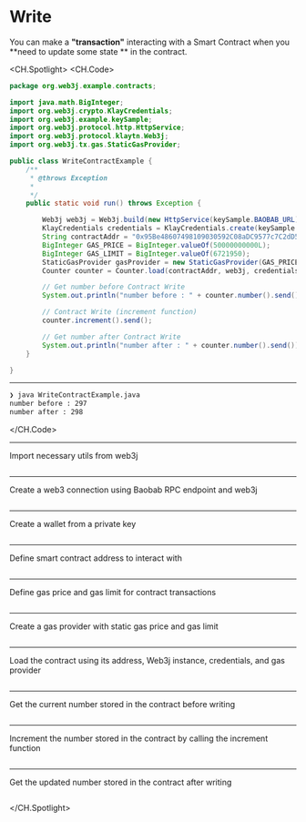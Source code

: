 # Write
You can make a **"transaction"** interacting with a Smart Contract when you **need to update some state ** in the contract.

<CH.Spotlight>
<CH.Code>

```java WriteContractExample.java
package org.web3j.example.contracts;

import java.math.BigInteger;
import org.web3j.crypto.KlayCredentials;
import org.web3j.example.keySample;
import org.web3j.protocol.http.HttpService;
import org.web3j.protocol.klaytn.Web3j;
import org.web3j.tx.gas.StaticGasProvider;

public class WriteContractExample {
    /**
     * @throws Exception 
     * 
     */
    public static void run() throws Exception {

        Web3j web3j = Web3j.build(new HttpService(keySample.BAOBAB_URL));
        KlayCredentials credentials = KlayCredentials.create(keySample.LEGACY_KEY_privkey);
        String contractAddr = "0x95Be48607498109030592C08aDC9577c7C2dD505";
        BigInteger GAS_PRICE = BigInteger.valueOf(50000000000L);
        BigInteger GAS_LIMIT = BigInteger.valueOf(6721950);
        StaticGasProvider gasProvider = new StaticGasProvider(GAS_PRICE, GAS_LIMIT);
        Counter counter = Counter.load(contractAddr, web3j, credentials.convertToCredentials(), gasProvider);

        // Get number before Contract Write
        System.out.println("number before : " + counter.number().send());

        // Contract Write (increment function)
        counter.increment().send();

        // Get number after Contract Write
        System.out.println("number after : " + counter.number().send());
    }

}
```
---
```zsh output
❯ java WriteContractExample.java
number before : 297
number after : 298
```
</CH.Code>


---
Import necessary utils from web3j
```java WriteContractExample.java focus=3:8

```
---
Create a web3 connection using Baobab RPC endpoint and web3j
```java WriteContractExample.java focus=17

```
---
Create a wallet from a private key
```java WriteContractExample.java focus=18

```
---
Define smart contract address to interact with
```java WriteContractExample.java focus=19

```
---
Define gas price and gas limit for contract transactions
```java WriteContractExample.java focus=20:21

```
---
Create a gas provider with static gas price and gas limit
```java WriteContractExample.java focus=22

```
---
Load the contract using its address, Web3j instance, credentials, and gas provider
```java WriteContractExample.java focus=23

```
---
Get the current number stored in the contract before writing
```java WriteContractExample.java focus=25:26

```
---
Increment the number stored in the contract by calling the increment function
```java WriteContractExample.java focus=28:29

```
---
Get the updated number stored in the contract after writing
```java WriteContractExample.java focus=31:32

```


</CH.Spotlight>

